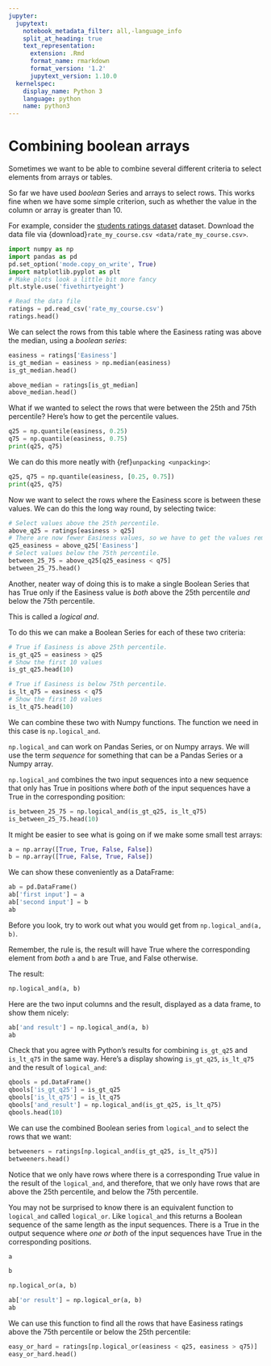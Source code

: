 ```yaml
---
jupyter:
  jupytext:
    notebook_metadata_filter: all,-language_info
    split_at_heading: true
    text_representation:
      extension: .Rmd
      format_name: rmarkdown
      format_version: '1.2'
      jupytext_version: 1.10.0
  kernelspec:
    display_name: Python 3
    language: python
    name: python3
---
```


# Combining boolean arrays

Sometimes we want to be able to combine several different criteria to select
elements from arrays or tables.

So far we have used *boolean* Series and arrays to select rows.  This works fine when we have some simple criterion, such as whether the value in the column or array is greater than 10.

For example, consider the [students ratings
dataset](data/rate_my_professors) dataset. Download the data file via
{download}`rate_my_course.csv <data/rate_my_course.csv>`.

```python
import numpy as np
import pandas as pd
pd.set_option('mode.copy_on_write', True)
import matplotlib.pyplot as plt
# Make plots look a little bit more fancy
plt.style.use('fivethirtyeight')
```

```python
# Read the data file
ratings = pd.read_csv('rate_my_course.csv')
ratings.head()
```

We can select the rows from this table where the Easiness rating was above the median, using a *boolean series*:

```python
easiness = ratings['Easiness']
is_gt_median = easiness > np.median(easiness)
is_gt_median.head()
```

```python
above_median = ratings[is_gt_median]
above_median.head()
```

What if we wanted to select the rows that were between the 25th and 75th
percentile?  Here's how to get the percentile values.

```python
q25 = np.quantile(easiness, 0.25)
q75 = np.quantile(easiness, 0.75)
print(q25, q75)
```

We can do this more neatly with {ref}`unpacking <unpacking>`:

```python
q25, q75 = np.quantile(easiness, [0.25, 0.75])
print(q25, q75)
```

Now we want to select the rows where the Easiness score is between these
values.   We can do this the long way round, by selecting twice:

```python
# Select values above the 25th percentile.
above_q25 = ratings[easiness > q25]
# There are now fewer Easiness values, so we have to get the values remaining.
q25_easiness = above_q25['Easiness']
# Select values below the 75th percentile.
between_25_75 = above_q25[q25_easiness < q75]
between_25_75.head()
```

Another, neater way of doing this is to make a single Boolean Series that has
True only if the Easiness value is *both* above the 25th percentile *and*
below the 75th percentile.

This is called a *logical and*.

To do this we can make a Boolean Series for each of these two criteria:

```python
# True if Easiness is above 25th percentile.
is_gt_q25 = easiness > q25
# Show the first 10 values
is_gt_q25.head(10)
```

```python
# True if Easiness is below 75th percentile.
is_lt_q75 = easiness < q75
# Show the first 10 values
is_lt_q75.head(10)
```

We can combine these two with Numpy functions.  The function we need in this
case is `np.logical_and`.

`np.logical_and` can work on Pandas Series, or on Numpy arrays.   We will use
the term *sequence* for something that can be a Pandas Series or a Numpy
array.

`np.logical_and` combines the two input sequences into a new sequence that
only has True in positions where *both* of the input sequences have a True in
the corresponding position:

```python
is_between_25_75 = np.logical_and(is_gt_q25, is_lt_q75)
is_between_25_75.head(10)
```

It might be easier to see what is going on if we make some small test arrays:

```python
a = np.array([True, True, False, False])
b = np.array([True, False, True, False])
```

We can show these conveniently as a DataFrame:

```python
ab = pd.DataFrame()
ab['first input'] = a
ab['second input'] = b
ab
```

Before you look, try to work out what you would get from `np.logical_and(a,
b)`.

Remember, the rule is, the result will have True where the corresponding
element from *both* `a` and `b` are True, and False otherwise.


The result:

```python
np.logical_and(a, b)
```

Here are the two input columns and the result, displayed as a data frame, to
show them nicely:

```python
ab['and result'] = np.logical_and(a, b)
ab
```

Check that you agree with Python's results for combining `is_gt_q25` and
`is_lt_q75` in the same way.  Here's a display showing `is_gt_q25`,
`is_lt_q75` and the result of `logical_and`:

```python
qbools = pd.DataFrame()
qbools['is_gt_q25'] = is_gt_q25
qbools['is_lt_q75'] = is_lt_q75
qbools['and_result'] = np.logical_and(is_gt_q25, is_lt_q75)
qbools.head(10)
```

We can use the combined Boolean series from `logical_and` to select the rows
that we want:

```python
betweeners = ratings[np.logical_and(is_gt_q25, is_lt_q75)]
betweeners.head()
```

Notice that we only have rows where there is a corresponding True value in the
result of the `logical_and`, and therefore, that we only have rows that are
above the 25th percentile, and below the 75th percentile.


You may not be surprised to know there is an equivalent function to
`logical_and` called `logical_or`.  Like `logical_and` this returns a Boolean
sequence of the same length as the input sequences.  There is a True in the
output sequence where *one or both* of the input sequences have True in the
corresponding positions.

```python
a
```

```python
b
```

```python
np.logical_or(a, b)
```

```python
ab['or result'] = np.logical_or(a, b)
ab
```

We can use this function to find all the rows that have Easiness ratings above
the 75th percentile or below the 25th percentile:

```python
easy_or_hard = ratings[np.logical_or(easiness < q25, easiness > q75)]
easy_or_hard.head()
```
